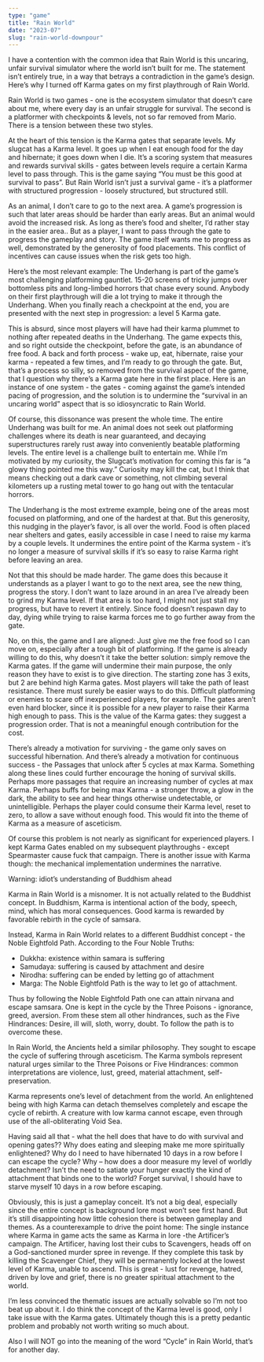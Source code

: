 ```yaml
---
type: "game"
title: "Rain World"
date: "2023-07"
slug: "rain-world-downpour"
---
```

I have a contention with the common idea that Rain World is this uncaring, unfair survival simulator where the world isn’t built for me. The statement isn’t entirely true, in a way that betrays a contradiction in the game’s design. Here’s why I turned off Karma gates on my first playthrough of Rain World.

Rain World is two games - one is the ecosystem simulator that doesn’t care about me, where every day is an unfair struggle for survival. The second is a platformer with checkpoints & levels, not so far removed from Mario. There is a tension between these two styles.

At the heart of this tension is the Karma gates that separate levels. My slugcat has a Karma level. It goes up when I eat enough food for the day and hibernate; it goes down when I die. It’s a scoring system that measures and rewards survival skills - gates between levels require a certain Karma level to pass through. This is the game saying “You must be this good at survival to pass”. But Rain World isn’t just a survival game - it’s a platformer with structured progression - loosely structured, but structured still.

As an animal, I don’t care to go to the next area. A game’s progression is such that later areas should be harder than early areas. But an animal would avoid the increased risk. As long as there’s food and shelter, I’d rather stay in the easier area.. But as a player, I want to pass through the gate to progress the gameplay and story. The game itself wants me to progress as well, demonstrated by the generosity of food placements. This conflict of incentives can cause issues when the risk gets too high.

Here’s the most relevant example: The Underhang is part of the game’s most challenging platforming gauntlet. 15-20 screens of tricky jumps over bottomless pits and long-limbed horrors that chase every sound. Anybody on their first playthrough will die a lot trying to make it through the Underhang. When you finally reach a checkpoint at the end, you are presented with the next step in progression: a level 5 Karma gate. 

This is absurd, since most players will have had their karma plummet to nothing after repeated deaths in the Underhang. The game expects this, and so right outside the checkpoint, before the gate, is an abundance of free food. A back and forth process - wake up, eat, hibernate, raise your karma - repeated a few times, and I’m ready to go through the gate. But, that’s a process so silly, so removed from the survival aspect of the game, that I question why there’s a Karma gate here in the first place. Here is an instance of one system - the gates - coming against the game’s intended pacing of progression, and the solution is to undermine the “survival in an uncaring world” aspect that is so idiosyncratic to Rain World.

Of course, this dissonance was present the whole time. The entire Underhang was built for me. An animal does not seek out platforming challenges where its death is near guaranteed, and decaying superstructures rarely rust away into conveniently beatable platforming levels. The entire level is a challenge built to entertain me. While I’m motivated by my curiosity, the Slugcat’s motivation for coming this far is “a glowy thing pointed me this way.” Curiosity may kill the cat, but I think that means checking out a dark cave or something, not climbing several kilometers up a rusting metal tower to go hang out with the tentacular horrors.

The Underhang is the most extreme example, being one of the areas most focused on platforming, and one of the hardest at that. But this generosity, this nudging in the player’s favor, is all over the world. Food is often placed near shelters and gates, easily accessible in case I need to raise my karma by a couple levels. It undermines the entire point of the Karma system - it’s no longer a measure of survival skills if it’s so easy to raise Karma right before leaving an area.

Not that this should be made harder. The game does this because it understands as a player I want to go to the next area, see the new thing, progress the story. I don’t want to laze around in an area I’ve already been to grind my Karma level. If that area is too hard, I might not just stall my progress, but have to revert it entirely. Since food doesn’t respawn day to day, dying while trying to raise karma forces me to go further away from the gate.

No, on this, the game and I are aligned: Just give me the free food so I can move on, especially after a tough bit of platforming. If the game is already willing to do this, why doesn’t it take the better solution: simply remove the Karma gates. If the game will undermine their main purpose, the only reason they have to exist is to give direction. The starting zone has 3 exits, but 2 are behind high Karma gates. Most players will take the path of least resistance. There must surely be easier ways to do this. Difficult platforming or enemies to scare off inexperienced players, for example. The gates aren’t even hard blocker, since it is possible for a new player to raise their Karma high enough to pass. This is the value of the Karma gates: they suggest a progression order. That is not a meaningful enough contribution for the cost.

There’s already a motivation for surviving - the game only saves on successful hibernation. And there’s already a motivation for continuous success - the Passages that unlock after 5 cycles at max Karma. Something along these lines could further encourage the honing of survival skills. Perhaps more passages that require an increasing number of cycles at max Karma. Perhaps buffs for being max Karma - a stronger throw, a glow in the dark, the ability to see and hear things otherwise undetectable, or unintelligible. Perhaps the player could consume their Karma level, reset to zero, to allow a save without enough food. This would fit into the theme of Karma as a measure of asceticism.

Of course this problem is not nearly as significant for experienced players. I kept Karma Gates enabled on my subsequent playthroughs - except Spearmaster cause fuck that campaign. There is another issue with Karma though: the mechanical implementation undermines the narrative.

Warning: idiot’s understanding of Buddhism ahead

Karma in Rain World is a misnomer. It is not actually related to the Buddhist concept. In Buddhism, Karma is intentional action of the body, speech, mind, which has moral consequences. Good karma is rewarded by favorable rebirth in the cycle of samsara. 

Instead, Karma in Rain World relates to a different Buddhist concept - the Noble Eightfold Path. 
According to the Four Noble Truths:
- Dukkha: existence within samara is suffering
- Samudaya: suffering is caused by attachment and desire
- Nirodha: suffering can be ended by letting go of attachment
- Marga: The Noble Eightfold Path is the way to let go of attachment.

Thus by following the Noble Eightfold Path one can attain nirvana and escape samsara. One is kept in the cycle by the Three Poisons - ignorance, greed, aversion. From these stem all other hindrances, such as the Five Hindrances: Desire, ill will, sloth, worry, doubt. To follow the path is to overcome these.

In Rain World, the Ancients held a similar philosophy. They sought to escape the cycle of suffering through asceticism. The Karma symbols represent natural urges similar to the Three Poisons or Five Hindrances: common interpretations are violence, lust, greed, material attachment, self-preservation.

Karma represents one’s level of detachment from the world. An enlightened being with high Karma can detach themselves completely and escape the cycle of rebirth. A creature with low karma cannot escape, even through use of the all-obliterating Void Sea.

Having said all that - what the hell does that have to do with survival and opening gates?? Why does eating and sleeping make me more spiritually enlightened? Why do I need to have hibernated 10 days in a row before I can escape the cycle? Why – how does a door measure my level of worldly detachment? Isn’t the need to satiate your hunger exactly the kind of attachment that binds one to the world? Forget survival, I should have to starve myself 10 days in a row before escaping. 

Obviously, this is just a gameplay conceit. It’s not a big deal, especially since the entire concept is background lore most won’t see first hand. But it’s still disappointing how little cohesion there is between gameplay and themes. As a counterexample to drive the point home: The single instance where Karma in game acts the same as Karma in lore -the Artificer’s campaign. The Artificer, having lost their cubs to Scavengers, heads off on a God-sanctioned murder spree in revenge. If they complete this task by killing the Scavenger Chief, they will be permanently locked at the lowest level of Karma, unable to ascend. This is great - lust for revenge, hatred, driven by love and grief, there is no greater spiritual attachment to the world.

I’m less convinced the thematic issues are actually solvable so I’m not too beat up about it. I do think the concept of the Karma level is good, only I take issue with the Karma gates. Ultimately though this is a pretty pedantic problem and probably not worth writing so much about.

Also I will NOT go into the meaning of the word “Cycle” in Rain World, that’s for another day.

